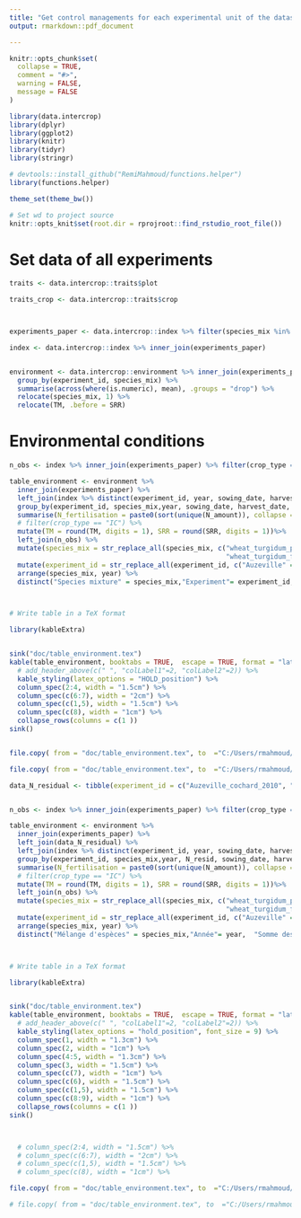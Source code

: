 ```yaml
---
title: "Get control managements for each experimental unit of the dataset"
output: rmarkdown::pdf_document

---
```



```r
knitr::opts_chunk$set(
  collapse = TRUE,
  comment = "#>",
  warning = FALSE,
  message = FALSE
)
```

```r



library(data.intercrop)
library(dplyr)
library(ggplot2)
library(knitr)
library(tidyr)
library(stringr)

# devtools::install_github("RemiMahmoud/functions.helper")
library(functions.helper)

theme_set(theme_bw())

# Set wd to project source
knitr::opts_knit$set(root.dir = rprojroot::find_rstudio_root_file())
```


# Set data of all experiments

```r

traits <- data.intercrop::traits$plot

traits_crop <- data.intercrop::traits$crop



experiments_paper <- data.intercrop::index %>% filter(species_mix %in% c("wheat_turgidum_pea", "wheat_turgidum_fababean"),  experiment_id %in% c("Auzeville_SGs_2007", "Auzeville_TE_2006", "Auzeville_TO_2013",  "Auzeville_cochard_2010", "Auzeville_PP_2011", "Auzeville_ZN_2012")) %>% distinct(experiment_id, species_mix)

index <- data.intercrop::index %>% inner_join(experiments_paper)


environment <- data.intercrop::environment %>% inner_join(experiments_paper) %>% filter(crop_type == "IC")%>% distinct(experiment_id, species_mix,TM, SRR) %>% 
  group_by(experiment_id, species_mix) %>% 
  summarise(across(where(is.numeric), mean), .groups = "drop") %>% 
  relocate(species_mix, 1) %>% 
  relocate(TM, .before = SRR)
```

# Environmental conditions


```r


n_obs <- index %>% inner_join(experiments_paper) %>% filter(crop_type == "IC") %>% distinct(experiment_id, management, species_mix) %>% count(experiment_id, species_mix)

table_environment <- environment %>%
  inner_join(experiments_paper) %>%
  left_join(index %>% distinct(experiment_id, year, sowing_date, harvest_date, species_mix,  N_amount)) %>% 
  group_by(experiment_id, species_mix,year, sowing_date, harvest_date, TM, SRR) %>% 
  summarise(N_fertilisation = paste0(sort(unique(N_amount)), collapse = "-"), .groups = "drop") %>% 
  # filter(crop_type == "IC") %>% 
  mutate(TM = round(TM, digits = 1), SRR = round(SRR, digits = 1))%>%
  left_join(n_obs) %>% 
  mutate(species_mix = str_replace_all(species_mix, c("wheat_turgidum_pea" = "Durum wheat / Pea", 
                                                      "wheat_turgidum_fababean" = "Durum wheat / Faba bean"))) %>% 
  mutate(experiment_id = str_replace_all(experiment_id, c("Auzeville" = "Auz", "_cochard" =""))) %>% 
  arrange(species_mix, year) %>% 
  distinct("Species mixture" = species_mix,"Experiment"= experiment_id,  "Sum of precipitations (mm)" = SRR, "Mean temperature (°C)" = TM, "N fertilization (kg/ha)" = N_fertilisation, "Sowing date" = sowing_date, "Harvest date" = harvest_date, "Nb. of observations"= n) 



# Write table in a TeX format

library(kableExtra)


sink("doc/table_environment.tex")
kable(table_environment, booktabs = TRUE,  escape = TRUE, format = "latex", longtable = T, label = "table_environement", caption = "Environmental conditions and caracteristics of the experiments") %>% 
  # add_header_above(c(" ", "colLabel1"=2, "colLabel2"=2)) %>% 
  kable_styling(latex_options = "HOLD_position") %>%
  column_spec(2:4, width = "1.5cm") %>%
  column_spec(c(6:7), width = "2cm") %>%
  column_spec(c(1,5), width = "1.5cm") %>%
  column_spec(c(8), width = "1cm") %>%
  collapse_rows(columns = c(1 ))
sink()


file.copy( from = "doc/table_environment.tex", to  ="C:/Users/rmahmoud/Dropbox/Applications/Overleaf/Manuscrit thèse/chap4_modeling_IC/tables/table_environment.tex", overwrite = TRUE)

file.copy( from = "doc/table_environment.tex", to  ="C:/Users/rmahmoud/Dropbox/Applications/Overleaf/Paper modeling intercrops/tables/table_environment.tex", overwrite = TRUE)

```



```r
data_N_residual <- tibble(experiment_id = c("Auzeville_cochard_2010", "Auzeville_PP_2011", "Auzeville_SGs_2007","Auzeville_TE_2006", "Auzeville_TO_2013", "Auzeville_ZN_2012"), N_resid = c(35,53,39,45,41,36))


n_obs <- index %>% inner_join(experiments_paper) %>% filter(crop_type == "IC") %>% distinct(experiment_id, management, species_mix) %>% count(experiment_id, species_mix)

table_environment <- environment %>%
  inner_join(experiments_paper) %>%
  left_join(data_N_residual) %>% 
  left_join(index %>% distinct(experiment_id, year, sowing_date, harvest_date, species_mix,  N_amount)) %>% 
  group_by(experiment_id, species_mix,year, N_resid, sowing_date, harvest_date, TM, SRR) %>% 
  summarise(N_fertilisation = paste0(sort(unique(N_amount)), collapse = "-"), .groups = "drop") %>% 
  # filter(crop_type == "IC") %>% 
  mutate(TM = round(TM, digits = 1), SRR = round(SRR, digits = 1))%>%
  left_join(n_obs) %>% 
  mutate(species_mix = str_replace_all(species_mix, c("wheat_turgidum_pea" = "Blé dur / Pois", 
                                                      "wheat_turgidum_fababean" = "Blé dur / Féverole"))) %>% 
  mutate(experiment_id = str_replace_all(experiment_id, c("Auzeville" = "Auz", "_cochard" =""))) %>% 
  arrange(species_mix, year) %>% 
  distinct("Mélange d'espèces" = species_mix,"Année"= year,  "Somme des précipitations (mm)" = SRR, "Température moyenne (°C)" = TM, "Reliquat N (kg/ha)" = N_resid, "Fertilisation N (kg/ha)" = N_fertilisation, "Date de semis" = sowing_date, "Date de récolte" = harvest_date, "Nb. d'observations"= n) 



# Write table in a TeX format

library(kableExtra)


sink("doc/table_environment.tex")
kable(table_environment, booktabs = TRUE,  escape = TRUE, format = "latex", longtable = T, label = "table_environement_chap_modeling", caption = "Conditions environnementales et caractéristiques des expérimentations (toutes conduites à Auzeville)") %>% 
  # add_header_above(c(" ", "colLabel1"=2, "colLabel2"=2)) %>% 
  kable_styling(latex_options = "hold_position", font_size = 9) %>%
  column_spec(1, width = "1.3cm") %>%
  column_spec(2, width = "1cm") %>%
  column_spec(4:5, width = "1.3cm") %>%
  column_spec(3, width = "1.5cm") %>%
  column_spec(c(7), width = "1cm") %>%
  column_spec(c(6), width = "1.5cm") %>%
  column_spec(c(1,5), width = "1.5cm") %>%
  column_spec(c(8:9), width = "1cm") %>%
  collapse_rows(columns = c(1 ))
sink()



  # column_spec(2:4, width = "1.5cm") %>%
  # column_spec(c(6:7), width = "2cm") %>%
  # column_spec(c(1,5), width = "1.5cm") %>%
  # column_spec(c(8), width = "1cm") %>%

file.copy( from = "doc/table_environment.tex", to  ="C:/Users/rmahmoud/Dropbox/Applications/Overleaf/Manuscrit thèse/chap4_modeling_IC/tables/table_environment.tex", overwrite = TRUE)

# file.copy( from = "doc/table_environment.tex", to  ="C:/Users/rmahmoud/Dropbox/Applications/Overleaf/Paper modeling intercrops/tables/table_environment.tex", overwrite = TRUE)

```

